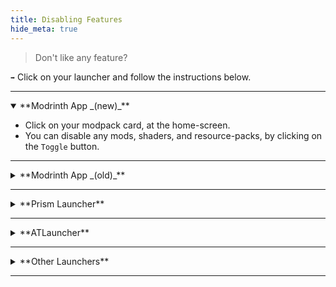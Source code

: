 ```yaml
---
title: Disabling Features
hide_meta: true
---
```


> Don't like any feature?

`➡️` Click on your launcher and follow the instructions below.

***

<details open="open">
<summary>**Modrinth App _(new)_**</summary>

- Click on your modpack card, at the home-screen.
- You can disable any mods, shaders, and resource-packs, by clicking on the `Toggle` button.

</details>

***

<details>
<summary>**Modrinth App _(old)_**</summary>

- Click on your modpack card, at the home-screen.
- Click on `⚙️ Options`.
- Scroll all the way down and click on `🔒 Unlock`.

<Callout variant="danger">
Do not click on the `❌ Unpair` button. This will prevent you from updating your modpack.
</Callout>

- Navigate back to the `⬜ Contents` section.
- Now, you can disable any mods, shaders, and resource-packs, by clicking on the `Toggle` button.

</details>

***

<details>
<summary>**Prism Launcher**</summary>

- Select your modpack card.
- Click on the `Edit` button, on the sidebar.
- A new window will open. Select `Mods` on the tab list.
- Find the mod you need to disable, and uncheck the checkbox.

The same steps can be repeated for resource-packs and shaders.

</details>

***

<details>
<summary>**ATLauncher**</summary>

- Click on the `Edit Mods` button, below your **OptimumFuse** instance.
- Check any mod, shader or resource-pack you want to disable.
- Click on the `Disable Selected` button.

</details>

***

<details>
<summary>**Other Launchers**</summary>

As always, refer to your launcher's documentation.

</details>

***
